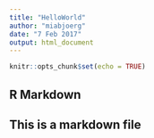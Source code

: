 ```yaml
---
title: "HelloWorld"
author: "miabjoerg"
date: "7 Feb 2017"
output: html_document
---
```


```r
knitr::opts_chunk$set(echo = TRUE)
```

## R Markdown

## This is a markdown file
